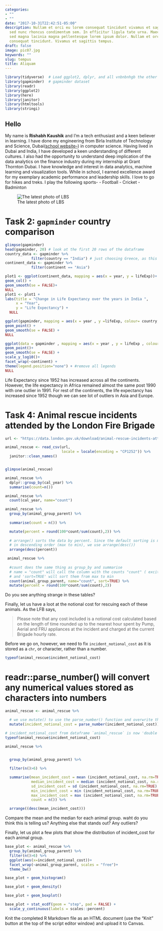 ```yaml
---
categories:
- ""
- ""
date: "2017-10-31T22:42:51-05:00"
description: Nullam et orci eu lorem consequat tincidunt vivamus et sagittis magna
  sed nunc rhoncus condimentum sem. In efficitur ligula tate urna. Maecenas massa
  sed magna lacinia magna pellentesque lorem ipsum dolor. Nullam et orci eu lorem
  consequat tincidunt. Vivamus et sagittis tempus.
draft: false
image: pic07.jpg
keywords: ""
slug: tempus
title: Aliquam
---
```


```r
library(tidyverse)  # Load ggplot2, dplyr, and all vnbnbnhgb the other tidyverse packages
library(gapminder)  # gapminder dataset
library(readr)
library(ggplot2) 
library(here)
library(janitor)
library(htmltools)
library(stringi)
```


## Hello 
My name is **Rishabh Kaushik** and I’m a tech enthusiast and a keen believer in learning. I have done my engineering from Birla Institute of Technology and Science, Dubai([school website--](https://www.bits-pilani.ac.in/Dubai/)) in computer science. Having lived in Dubai and India, I have developed a keen understanding of different cultures. 
I also had the opportunity to understand deep implication of the data analytics on the finance industry during my internship at Grant Thornton Dubai. 
I have knowledge and interest in data analytics, machine learning and visualization tools.
While in school, I earned excellence award for my exemplary academic performance and leadership skills.
I love to go for hikes and treks.
I play the following sports- 
- Football
- Cricket
- Badminton

![The latest photo of LBS ](https://images.app.goo.gl/6HXwCs9FwprnDNnd6)


# Task 2: `gapminder` country comparison


```r
glimpse(gapminder)
head(gapminder, 20) # look at the first 20 rows of the dataframe
country_data <- gapminder %>% 
            filter(country == "India") # just choosing Greece, as this is where I come from 
continent_data <- gapminder %>% 
            filter(continent == "Asia")
```



```r
plot1 <- ggplot(continent_data, mapping = aes(x = year, y = lifeExp))+
geom_col() +
geom_smooth(se = FALSE)+
NULL 
plot1 <- plot1 +
labs(title = "Change in Life Expectancy over the years in India ",
     x = "Year",
     y = "Life Expectancy") +
  NULL

ggplot(gapminder, mapping = aes(x = year , y =lifeExp, colour= country, group =country))+
geom_point() + 
geom_smooth(se = FALSE) +
NULL
```



```r
ggplot(data = gapminder , mapping = aes(x = year , y = lifeExp , colour= continent))+
geom_point()+ 
geom_smooth(se = FALSE) +
scale_y_log10()+
facet_wrap(~continent) +
theme(legend.position="none") + #remove all legends
NULL
```



Life Expectancy since 1952 has increased across all the continents. However, the life expectancy in Africa remained almost the same post 1990 with one outlier in 1991. For rest of the continents, the life expectancy has increased since 1952 though we can see lot of outliers in Asia and Europe.

# Task 4: Animal rescue incidents attended by the London Fire Brigade

```r
url <- "https://data.london.gov.uk/download/animal-rescue-incidents-attended-by-lfb/8a7d91c2-9aec-4bde-937a-3998f4717cd8/Animal%20Rescue%20incidents%20attended%20by%20LFB%20from%20Jan%202009.csv"

animal_rescue <- read_csv(url,
                          locale = locale(encoding = "CP1252")) %>% 
  janitor::clean_names()


glimpse(animal_rescue)
```


```r
animal_rescue %>% 
  dplyr::group_by(cal_year) %>% 
  summarise(count=n())
```


```r
animal_rescue %>% 
  count(cal_year, name="count")
```

```r
animal_rescue %>% 
  group_by(animal_group_parent) %>% 
  
  summarise(count = n()) %>% 

  mutate(percent = round(100*count/sum(count),2)) %>% 
  
  # arrange() sorts the data by percent. Since the default sorting is min to max and we would like to see it sorted
  # in descending order (max to min), we use arrange(desc()) 
  arrange(desc(percent))
```


```r
 animal_rescue %>% 
  
  #count does the same thing as group_by and summarise
  # name = "count" will call the column with the counts "count" ( exciting, I know)
  # and 'sort=TRUE' will sort them from max to min
  count(animal_group_parent, name="count", sort=TRUE) %>% 
  mutate(percent = round(100*count/sum(count),2))
```
 
Do you see anything strange in these tables? 

Finally, let us have a loot at the notional cost for rescuing each of these animals. As the LFB says,

> Please note that any cost included is a notional cost calculated based on the length of time rounded up to the nearest hour spent by Pump, Aerial and FRU appliances at the incident and charged at the current Brigade hourly rate.

Before we go on, however, we need to fix `incident_notional_cost` as it is stored as a `chr`, or character, rather than a number.

```r
typeof(animal_rescue$incident_notional_cost)
```

# readr::parse_number() will convert any numerical values stored as characters into numbers

```r
animal_rescue <- animal_rescue %>% 

  # we use mutate() to use the parse_number() function and overwrite the same variable
  mutate(incident_notional_cost = parse_number(incident_notional_cost))

# incident_notional_cost from dataframe `animal_rescue` is now 'double' or numeric
typeof(animal_rescue$incident_notional_cost)

```


```r
animal_rescue %>% 
  

  group_by(animal_group_parent) %>% 

  filter(n()>6) %>% 

  summarise(mean_incident_cost = mean (incident_notional_cost, na.rm=TRUE),
            median_incident_cost = median (incident_notional_cost, na.rm=TRUE),
            sd_incident_cost = sd (incident_notional_cost, na.rm=TRUE),
            min_incident_cost = min (incident_notional_cost, na.rm=TRUE),
            max_incident_cost = max (incident_notional_cost, na.rm=TRUE),
            count = n()) %>% 

  arrange((desc(mean_incident_cost))) 
```





Compare the mean and the median for each animal group. waht do you think this is telling us?
Anything else that stands out? Any outliers?

Finally, let us plot a few plots that show the distribution of incident_cost for each animal group.

```r
base_plot <- animal_rescue %>% 
  group_by(animal_group_parent) %>% 
  filter(n()>6) %>% 
  ggplot(aes(x=incident_notional_cost))+
  facet_wrap(~animal_group_parent, scales = "free")+
  theme_bw()

base_plot + geom_histogram()

```

```r
base_plot + geom_density()
```

```r
base_plot + geom_boxplot()
```

```r
base_plot + stat_ecdf(geom = "step", pad = FALSE) +
  scale_y_continuous(labels = scales::percent)
```


  
  
Knit the completed R Markdown file as an HTML document (use the "Knit" button at the top of the script editor window) and upload it to Canvas.


